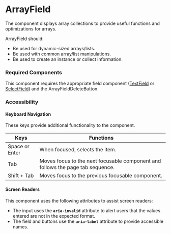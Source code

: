 
<Meta title="Components/ArrayField/ArrayField" />

# ArrayField

The component displays array collections to provide useful functions and optimizations for arrays.

ArrayField should:
- Be used for dynamic-sized arrays/lists.
- Be used with common array/list manipulations.
- Be used to create an instance or collect information.

### Required Components

This component requires the appropriate field component ([TextField](./?path=/story/form-textfield--default) or [SelectField](./?path=/story/form-selectfield--default)) and the ArrayFieldDeleteButton. 

### Accessibility

#### Keyboard Navigation

These keys provide additional functionality to the component.

| Keys | Functions |
| ---- | ---- |
| Space or Enter | When focused, selects the item. |
| Tab | Moves focus to the next focusable component and follows the page tab sequence. |
| Shift + Tab | Moves focus to the previous focusable component. |

#### Screen Readers

This component uses the following attributes to assist screen readers:
- The input uses the **`aria-invalid`** attribute to alert users that the values entered are not in the expected format.
- The field and buttons use the **`aria-label`** attribute to provide accessible names.